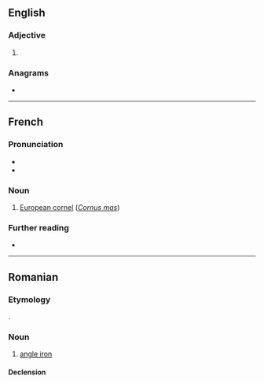 {{also|Cornier}}
==English==

===Adjective===
{{head|en|comparative adjective}}

# {{en-comparative of|corny}}

===Anagrams===
* {{anagrams|en|a=ceinorr|Corrine}}

----

==French==

===Pronunciation===
* {{fr-IPA}}
* {{audio|fr|LL-Q150 (fra)-LoquaxFR-cornier.wav|Audio}}

===Noun===
{{fr-noun|m}}

# [[European cornel]] (''[[Cornus mas]]'')
#: {{syn|fr|cornouiller mâle|cornouiller sauvage|fuselier}}

===Further reading===
* {{R:TLFi}}

----

==Romanian==

===Etymology===
{{bor+|ro|fr|cornière}}.

===Noun===
{{ro-noun|n|corniere}}

# [[angle iron]]

====Declension====
{{ro-noun-n}}